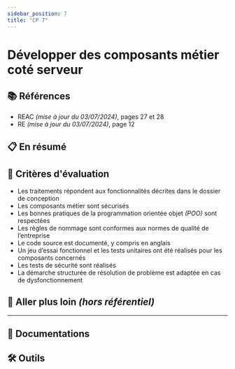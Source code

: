 ```yaml
---
sidebar_position: 7
title: "CP 7"
---
```



# Développer des composants métier coté serveur

## 📚 Références

- REAC _(mise à jour du 03/07/2024)_, pages 27 et 28
- RE _(mise à jour du 03/07/2024)_, page 12

## 📋 En résumé

## 🎯 Critères d'évaluation

- Les traitements répondent aux fonctionnalités décrites dans le dossier de conception
- Les composants métier sont sécurisés
- Les bonnes pratiques de la programmation orientée objet _(POO)_ sont respectées
- Les règles de nommage sont conformes aux normes de qualité de l’entreprise
- Le code source est documenté, y compris en anglais
- Un jeu d’essai fonctionnel et les tests unitaires ont été réalisés pour les composants concernés
- Les tests de sécurité sont réalisés
- La démarche structurée de résolution de problème est adaptée en cas de dysfonctionnement

## 🤯 Aller plus loin _(hors référentiel)_

---

## 🧠 Documentations

## 🛠️ Outils
